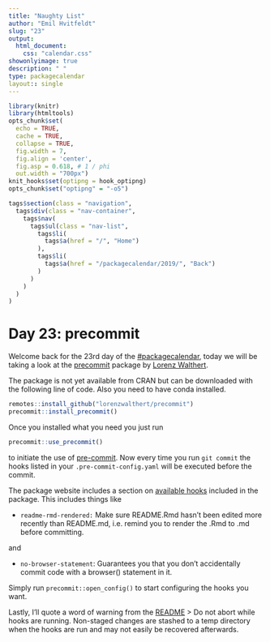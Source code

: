 ```yaml
---
title: "Naughty List"
author: "Emil Hvitfeldt"
slug: "23"
output: 
  html_document:
    css: "calendar.css"
showonlyimage: true
description: " "
type: packagecalendar
layout:: single
---
```


<html>
    <link rel="stylesheet" href="/css/calendar-post.css"/>
</html>

```r
library(knitr)
library(htmltools)
opts_chunk$set(
  echo = TRUE, 
  cache = TRUE,
  collapse = TRUE,
  fig.width = 7, 
  fig.align = 'center',
  fig.asp = 0.618, # 1 / phi
  out.width = "700px")
knit_hooks$set(optipng = hook_optipng)
opts_chunk$set("optipng" = "-o5")
```

```r
tags$section(class = "navigation",
  tags$div(class = "nav-container",
    tags$nav(
      tags$ul(class = "nav-list",
        tags$li(
          tags$a(href = "/", "Home")
        ),
        tags$li(
          tags$a(href = "/packagecalendar/2019/", "Back")
        )
      )
    )
  )
)
```

# Day 23: precommit


Welcome back for the 23rd day of the [#packagecalendar](https://twitter.com/hashtag/packagecalendar),
today we will be taking a look at the [precommit](https://github.com/lorenzwalthert/precommit) package by [Lorenz Walthert](https://twitter.com/lorenzwalthert).

The package is not yet available from CRAN but can be downloaded with the following line of code.
Also you need to have conda installed.

```r
remotes::install_github("lorenzwalthert/precommit")
precommit::install_precommit()
```

Once you installed what you need you just run

```r
precommit::use_precommit()
```

to initiate the use of [pre-commit](https://pre-commit.com/).
Now every time you run `git commit` the hooks listed in your `.pre-commit-config.yaml` will be executed before the commit.

The package website includes a section on [available hooks](https://lorenzwalthert.github.io/precommit/articles/available-hooks.html) included in the package.
This includes things like

- `readme-rmd-rendered:` Make sure README.Rmd hasn’t been edited more recently than README.md, i.e. remind you to render the .Rmd to .md before committing.

and 

- `no-browser-statement`: Guarantees you that you don’t accidentally commit code with a browser() statement in it.

Simply run `precommit::open_config()` to start configuring the hooks you want.

Lastly, I'll quote a word of warning from the [README](https://lorenzwalthert.github.io/precommit/) 
> Do not abort while hooks are running. Non-staged changes are stashed to a temp directory when the hooks are run and may not easily be recovered afterwards.
